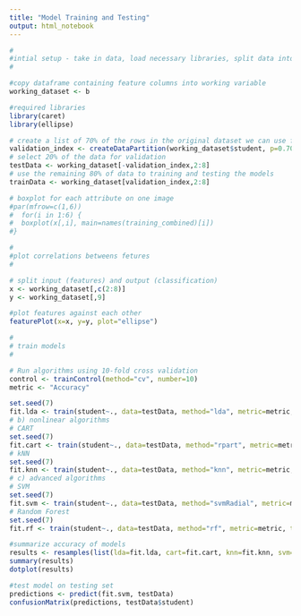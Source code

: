 ---
title: "Model Training and Testing"
output: html_notebook
---


```{r}
#
#intial setup - take in data, load necessary libraries, split data into testing and training sets
#

#copy dataframe containing feature columns into working variable
working_dataset <- b

#required libraries
library(caret)
library(ellipse)

# create a list of 70% of the rows in the original dataset we can use for training
validation_index <- createDataPartition(working_dataset$student, p=0.70, list=FALSE)
# select 20% of the data for validation
testData <- working_dataset[-validation_index,2:8]
# use the remaining 80% of data to training and testing the models
trainData <- working_dataset[validation_index,2:8]

```

```{r}
# boxplot for each attribute on one image
#par(mfrow=c(1,6))
#  for(i in 1:6) {
#  boxplot(x[,i], main=names(training_combined)[i])
#}

```

```{r}
#
#plot correlations betweens fetures
#

# split input (features) and output (classification)
x <- working_dataset[,c(2:8)]
y <- working_dataset[,9]

#plot features against each other
featurePlot(x=x, y=y, plot="ellipse")

```


```{r}
#
# train models
#

# Run algorithms using 10-fold cross validation
control <- trainControl(method="cv", number=10)
metric <- "Accuracy"

set.seed(7)
fit.lda <- train(student~., data=testData, method="lda", metric=metric, trControl=control)
# b) nonlinear algorithms
# CART
set.seed(7)
fit.cart <- train(student~., data=testData, method="rpart", metric=metric, trControl=control)
# kNN
set.seed(7)
fit.knn <- train(student~., data=testData, method="knn", metric=metric, trControl=control)
# c) advanced algorithms
# SVM
set.seed(7)
fit.svm <- train(student~., data=testData, method="svmRadial", metric=metric, trControl=control)
# Random Forest
set.seed(7)
fit.rf <- train(student~., data=testData, method="rf", metric=metric, trControl=control)
```


```{r}
#summarize accuracy of models
results <- resamples(list(lda=fit.lda, cart=fit.cart, knn=fit.knn, svm=fit.svm, rf=fit.rf))
summary(results)
dotplot(results)

```


```{r}
#test model on testing set
predictions <- predict(fit.svm, testData)
confusionMatrix(predictions, testData$student)

```



